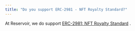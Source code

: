 ```yaml
---
title: "Do you support ERC-2981 - NFT Royalty Standard?"
---
```


At Reservoir, we do support [ERC-2981: NFT Royalty Standard](https://eips.ethereum.org/EIPS/eip-2981) .

